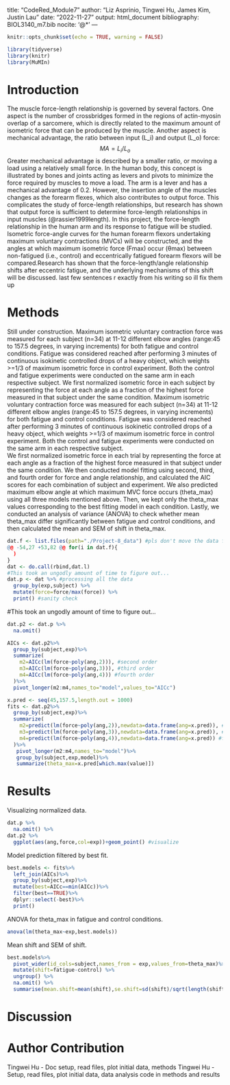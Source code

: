 title: "CodeRed_Module7"
author: "Liz Asprinio, Tingwei Hu, James Kim, Justin Lau"
date: "2022-11-27"
output: html_document
bibliography: BIOL3140_m7.bib
nocite: '@*'
---
```r
knitr::opts_chunk$set(echo = TRUE, warning = FALSE)
```
```r
library(tidyverse)
library(knitr)
library(MuMIn)
```
# Introduction
The muscle force-length relationship is governed by several factors. One aspect is the number of crossbridges formed in the regions of actin-myosin overlap of a sarcomere, which is directly related to the maximum amount of isometric force that can be produced by the muscle. Another aspect is mechanical advantage, the ratio between input (L_i) and output (L_o) force:
				$$MA = L_i/L_o$$
Greater mechanical advantage is described by a smaller ratio, or moving a load using a relatively small force. In the human body, this concept is illustrated by bones and joints acting as levers and pivots to minimize the force required by muscles to move a load. The arm is a lever and has a mechanical advantage of 0.2. However, the insertion angle of the muscles changes as the forearm flexes, which also contributes to output force. This complicates the study of force-length relationships, but research has shown that output force is sufficient to determine force-length relationships in input muscles (@rassier1999length).
In this project, the force-length relationship in the human arm and its response to fatigue will be studied. Isometric force-angle curves for the human forearm flexors undertaking maximum voluntary contractions (MVCs) will be constructed, and the angles at which maximum isometric force (Fmax) occur (θmax) between non-fatigued (i.e., control) and eccentrically fatigued forearm flexors will be compared.Research has shown that the force-length/angle relationship shifts after eccentric fatigue, and the underlying mechanisms of this shift will be discussed.
last few sentences r exactly from his writing so ill fix them up


# Methods
Still under construction.
Maximum isometric voluntary contraction force was measured for each subject (n=34) at 11-12 different elbow angles (range:45 to 157.5 degrees, in varying increments) for both fatigue and control conditions. Fatigue was considered reached after performing 3 minutes of continuous isokinetic controlled drops of a heavy object, which weights >=1/3 of maximum isometric force in control experiment. Both the control and fatigue experiments were conducted on the same arm in each respective subject. 
We first normalized isometric force in each subject by representing the force at each angle as a fraction of the highest force measured in that subject under the same condition. 
Maximum isometric voluntary contraction force was measured for each subject (n=34) at 11-12 different elbow angles (range:45 to 157.5 degrees, in varying increments) for both fatigue and control conditions. Fatigue was considered reached after performing 3 minutes of continuous isokinetic controlled drops of a heavy object, which weights >=1/3 of maximum isometric force in control experiment. Both the control and fatigue experiments were conducted on the same arm in each respective subject.  
We first normalized isometric force in each trial by representing the force at each angle as a fraction of the highest force measured in that subject under the same condition. We then conducted model fitting using second, third, and fourth order for force and angle relationship, and calculated the AIC scores for each combination of subject and experiment. We also predicted maximum elbow angle at which maximum MVC force occurs (theta_max) using all three models mentioned above. Then, we kept only the theta_max values corresponding to the best fitting model in each condition. Lastly, we conducted an analysis of variance (ANOVA) to check whether mean theta_max differ significantly between fatigue and control conditions, and then calculated the mean and SEM of shift in theta_max. 
```r
dat.f <- list.files(path="./Project-8_data") #pls don't move the data folder
@@ -54,27 +53,82 @@ for(i in dat.f){
  )
}
dat <- do.call(rbind,dat.l)
#This took an ungodly amount of time to figure out...
dat.p <- dat %>% #processing all the data
  group_by(exp,subject) %>% 
  mutate(force=force/max(force)) %>% 
  print() #sanity check
```

#This took an ungodly amount of time to figure out...
```r
dat.p2 <- dat.p %>% 
  na.omit()
```

```r
AICs <- dat.p2%>%
  group_by(subject,exp)%>%
  summarize(
    m2=AICc(lm(force~poly(ang,2))), #second order
    m3=AICc(lm(force~poly(ang,3))), #third order
    m4=AICc(lm(force~poly(ang,4))) #fourth order
  )%>%
  pivot_longer(m2:m4,names_to="model",values_to="AICc")
```

```r
x.pred <- seq(45,157.5,length.out = 1000)
fits <- dat.p2%>%
  group_by(subject,exp)%>%
  summarize(
    m2=predict(lm(force~poly(ang,2)),newdata=data.frame(ang=x.pred)), #second order
    m3=predict(lm(force~poly(ang,3)),newdata=data.frame(ang=x.pred)), #third order
    m4=predict(lm(force~poly(ang,4)),newdata=data.frame(ang=x.pred)) #fourth order
  )%>%
   pivot_longer(m2:m4,names_to="model")%>%
   group_by(subject,exp,model)%>%
   summarize(theta_max=x.pred[which.max(value)])
```

# Results
Visualizing normalized data.
```r
dat.p %>%
  na.omit() %>% 
dat.p2 %>%
  ggplot(aes(ang,force,col=exp))+geom_point() #visualize
```

Model prediction filtered by best fit.
```r
best.models <- fits%>%
  left_join(AICs)%>%
  group_by(subject,exp)%>%
  mutate(best=AICc==min(AICc))%>%
  filter(best==TRUE)%>%
  dplyr::select(-best)%>%
  print()
```

ANOVA for theta_max in fatigue and control conditions. 
```r
anova(lm(theta_max~exp,best.models))
```

Mean shift and SEM of shift. 
```r
best.models%>%
  pivot_wider(id_cols=subject,names_from = exp,values_from=theta_max)%>%
  mutate(shift=fatigue-control) %>% 
  ungroup() %>%
  na.omit() %>% 
  summarise(mean.shift=mean(shift),se.shift=sd(shift)/sqrt(length(shift)))
```

# Discussion



# Author Contribution
Tingwei Hu - Doc setup, read files, plot initial data, methods
Tingwei Hu - Setup, read files, plot initial data, data analysis code in methods and results


